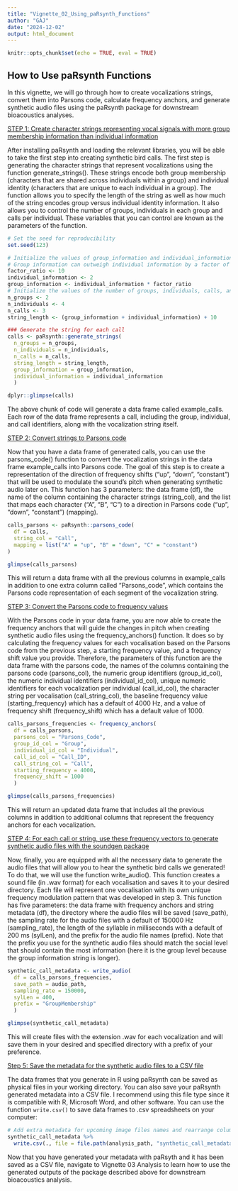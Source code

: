 ```yaml
---
title: "Vignette_02_Using_paRsynth_Functions"
author: "GAJ"
date: "2024-12-02"
output: html_document
---
```


```r

knitr::opts_chunk$set(echo = TRUE, eval = TRUE)

```

<h2>How to Use paRsynth Functions</h2>

In this vignette, we will go through how to create vocalizations strings, convert them into Parsons code, calculate frequency anchors, and generate synthetic audio files using the paRsynth package for downstream bioacoustics analyses. 

<u> STEP 1: Create character strings representing vocal signals with more group membership information than individual information </u>

After installing paRsynth and loading the relevant libraries, you will be able to take the first step into creating synthetic bird calls. The first step is generating the character strings that represent vocalizations using the function generate_strings(). These strings encode both group membership (characters that are shared across individuals within a group) and individual identity (characters that are unique to each individual in a group). The function allows you to specify the length of the string as well as how much of the string encodes group versus individual identity information. It also allows you to control the number of groups, individuals in each group and calls per individual. These variables that you can control are known as the parameters of the function. 

```r

# Set the seed for reproducibility
set.seed(123)

# Initialize the values of group_information and individual_information, which correspond to the length of the string that will be allocated to encoding group membership or individual identity information
# Group information can outweigh individual information by a factor of at least 10 or higher
factor_ratio <- 10
individual_information <- 2
group_information <- individual_information * factor_ratio
# Initialize the values of the number of groups, individuals, calls, and string length
n_groups <- 2
n_individuals <- 4
n_calls <- 3
string_length <- (group_information + individual_information) + 10

### Generate the string for each call
calls <- paRsynth::generate_strings(
  n_groups = n_groups, 
  n_individuals = n_individuals, 
  n_calls = n_calls, 
  string_length = string_length, 
  group_information = group_information, 
  individual_information = individual_information
  )

dplyr::glimpse(calls)

```

The above chunk of code will generate a data frame called example_calls. Each row of the data frame represents a call, including the group, individual, and call identifiers, along with the vocalization string itself. 

<u> STEP 2: Convert strings to Parsons code </u>

Now that you have a data frame of generated calls, you can use the parsons_code() function to convert the vocalization strings in the data frame example_calls into Parsons code. The goal of this step is to create a representation of the direction of frequency shifts ("up", "down", "constant") that will be used to modulate the sound's pitch when generating synthetic audio later on. This function has 3 parameters: the data frame (df), the name of the column containing the character strings (string_col), and the list that maps each character ("A", "B", "C") to a direction in Parsons code ("up", "down", "constant") (mapping).

```r

calls_parsons <- paRsynth::parsons_code(
  df = calls, 
  string_col = "Call", 
  mapping = list("A" = "up", "B" = "down", "C" = "constant")
)

glimpse(calls_parsons)

```

This will return a data frame with all the previous columns in example_calls in addition to one extra column called "Parsons_code", which contains the Parsons code representation of each segment of the vocalization string.

<u> STEP 3: Convert the Parsons code to frequency values </u>

With the Parsons code in your data frame, you are now able to create the frequency anchors that will guide the changes in pitch when creating synthetic audio files using the frequency_anchors() function. It does so by calculating the frequency values for each vocalisation based on the Parsons code from the previous step, a starting frequency value, and a frequency shift value you provide. Therefore, the parameters of this function are the data frame with the parsons code, the names of the columns containing the parsons code (parsons_col), the numeric group identifiers (group_id_col), the numeric individual identifiers (individual_id_col), unique numeric identifiers for each vocalization per individual (call_id_col),  the character string per vocalisation (call_string_col), the baseline frequency value (starting_frequency) which has a default of 4000 Hz, and a value of frequency shift (frequency_shift) which has a default value of 1000. 

```r

calls_parsons_frequencies <- frequency_anchors(
  df = calls_parsons, 
  parsons_col = "Parsons_Code", 
  group_id_col = "Group", 
  individual_id_col = "Individual", 
  call_id_col = "Call_ID", 
  call_string_col = "Call", 
  starting_frequency = 4000, 
  frequency_shift = 1000
  )

glimpse(calls_parsons_frequencies)

```

This will return an updated data frame that includes all the previous columns in addition to additional columns that represent the frequency anchors for each vocalization. 

<u> STEP 4: For each call or string, use these frequency vectors to generate synthetic audio files with the soundgen package </u>

Now, finally, you are equipped with all the necessary data to generate the audio files that will allow you to hear the synthetic bird calls we generated! To do that, we will use the function write_audio(). This function creates a sound file (in .wav format) for each vocalisation and saves it to your desired directory. Each file will represent one vocalisation with its own unique frequency modulation pattern that was developed in step 3. This function has five parameters: the data frame with frequency anchors and string metadata (df), the directory where the audio files will be saved (save_path), the sampling rate for the audio files with a default of 150000 Hz (sampling_rate), the length of the syllable in milliseconds with a default of 200 ms (sylLen), and the prefix for the audio file names (prefix). Note that the prefix you use for the synthetic audio files should match the social level that should contain the most information (here it is the group level because the group information string is longer).

```r

synthetic_call_metadata <- write_audio(
  df = calls_parsons_frequencies, 
  save_path = audio_path, 
  sampling_rate = 150000, 
  sylLen = 400, 
  prefix = "GroupMembership"
  )

glimpse(synthetic_call_metadata)

```

This will create files with the extension .wav for each vocalization and will save them in your desired and specified directory with a prefix of your preference.

<u> Step 5: Save the metadata for the synthetic audio files to a CSV file </u>

The data frames that you generate in R using paRsynth can be saved as physical files in your working directory. You can also save your paRsynth generated metadata into a CSV file. I recommend using this file type since it is compatible with R, Microsoft Word, and other software. You can use the function `write.csv()` to save data frames to .csv spreadsheets on your computer:

```r

# Add extra metadata for upcoming image files names and rearrange columns
synthetic_call_metadata %>%
  write.csv(., file = file.path(analysis_path, "synthetic_call_metadata.csv"), row.names = FALSE) 

```

Now that you have generated your metadata with paRsyth and it has been saved as a CSV file, navigate to Vignette 03 Analysis to learn how to use the generated outputs of the package described above for downstream bioacoustics analysis.
